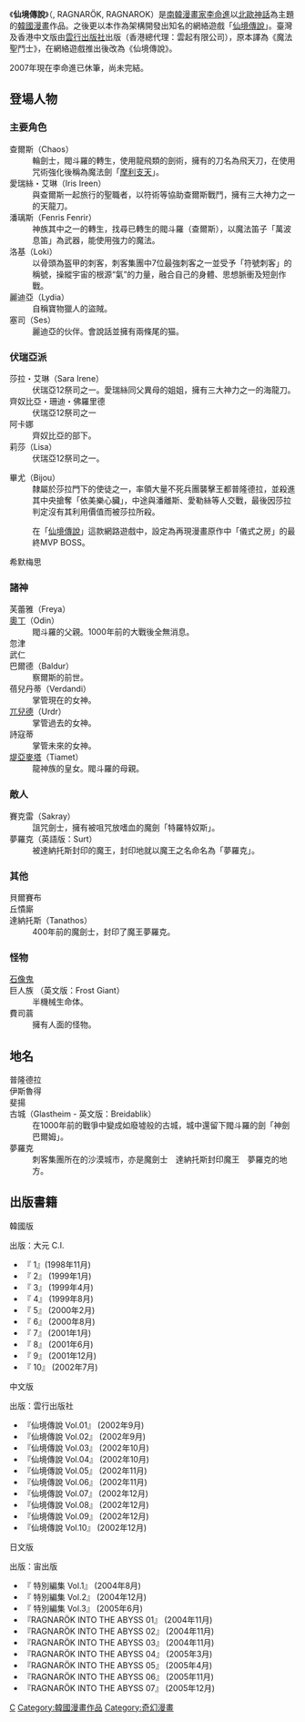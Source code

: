 {{Infobox animanga/Headerofja
|title= 仙境傳說
|image= 
|size= 
|caption= 
|japanese= ラグナロク
|english= RAGNAROK
|kana= らぐなろく
|romaji= ragunaroku
|genre= [[奇幻|奇幻]]
}}
{{Infobox animanga/Manga
|標題= 
|作者= [[李命進|李命進]]
|作畫= 
|出版社= {{flagicon|KOR}} [[大元_C.I.|大元 C.I.]]<br>{{flagicon|TWN}} {{flagicon|HKG}} [[雲行出版社|雲行出版社]]
|其他出版社= {{flagicon|JPN}} [[宙出版|宙出版]]<br>{{flagicon|Singapore}} [[創藝出版社|創藝出版社]]<br>{{flagicon|Canada}} {{flagicon|USA}} [[TOKYOPOP|TOKYOPOP]]<br>{{flagicon|GER}} Panini Verlags GmbH<br>{{flagicon|Australia}} {{flagicon|New Zealand}} [[Madman_Entertainment|Madman Entertainment]]
|連載雜誌= 少年CHAMP
|label= 
|發售日= 
|開始= 1995年
|結束= 
|冊數= 10
|話數= 
|其他= 
}}
{{Infobox animanga/Footerofja}}

《'''仙境傳說'''》（{{lang-ko|라그나로크}}, RAGNARÖK, RAGNAROK）是[[南韓|南韓]][[漫畫家|漫畫家]][[李命進|李命進]]以[[北歐神話|北歐神話]]為主題的[[韓國漫畫|韓國漫畫]]作品。之後更以本作為架構開發出知名的網絡遊戲「[[仙境傳說|仙境傳說]]」。臺灣及香港中文版由[[雲行出版社|雲行出版社]]出版（香港總代理：雲起有限公司），原本譯為《魔法聖鬥士》，在網絡遊戲推出後改為《仙境傳說》。

2007年現在李命進已休筆，尚未完結。

==登場人物==
===主要角色===
;查爾斯（Chaos）
:輪劍士，閥斗羅的轉生，使用龍飛類的劍術，擁有的刀名為飛天刀，在使用咒術強化後稱為魔法劍「[[摩利支天|摩利支天]]」。
;愛瑞絲・艾琳（Iris Ireen）
:與查爾斯一起旅行的聖職者，以符術等協助查爾斯戰鬥，擁有三大神力之一的天龍刀。
;潘璃斯（Fenris Fenrir）
:神族其中之一的轉生，找尋已轉生的閥斗羅（查爾斯），以魔法笛子「萬波息笛」為武器，能使用強力的魔法。
;洛基（Loki）
:以骨頭為盔甲的刺客，刺客集團中7位最強刺客之一並受予「符號刺客」的稱號，操縱宇宙的根源“氣”的力量，融合自己的身體、思想脈衝及短劍作戰。
;麗迪亞（Lydia）
:自稱寶物獵人的盜賊。
;塞司（Ses）
:麗迪亞的伙伴。會說話並擁有兩條尾的猫。

===伏瑞亞派===
;莎拉・艾琳（Sara Irene）
:伏瑞亞12祭司之一。愛瑞絲同父異母的姐姐，擁有三大神力之一的海龍刀。
;齊奴比亞・珊迪・佛羅里德
:伏瑞亞12祭司之一
;阿卡娜
:齊奴比亞的部下。
;莉莎（Lisa）
:伏瑞亞12祭司之一。

;畢尤（Bijou）
:隸屬於莎拉門下的使徒之一，率領大量不死兵團襲擊王都普隆德拉，並殺進其中央搶奪「依美樂心臟」，中途與潘離斯、愛勒絲等人交戰，最後因莎拉判定沒有其利用價值而被莎拉所殺。

:在「[[仙境傳說|仙境傳說]]」這款網路遊戲中，設定為再現漫畫原作中「儀式之房」的最終MVP BOSS。

;希默梅思
:

===諸神===
;芙蕾雅（Freya）
:
;[[奧丁|奧丁]]（Odin）
:閥斗羅的父親。1000年前的大戰後全無消息。
;忽津
:
;武仁
:
;巴爾德（Baldur）
:察爾斯的前世。
;蓓兒丹蒂（Verdandi）
:掌管現在的女神。
;[[薰德|兀兒德]]（Urdr）
:掌管過去的女神。
;詩寇蒂
:掌管未來的女神。
;[[堤亞麥塔|堤亞麥塔]]（Tiamet）
:龍神族的皇女。閥斗羅的母親。

===敵人===
;賽克雷（Sakray）
:詛咒劍士，擁有被咀咒放嗜血的魔劍「特羅特奴斯」。
;夢羅克（英語版：Surt）
:被達納托斯封印的魔王，封印地就以魔王之名命名為「夢羅克」。

===其他===
;貝爾賽布
:
;丘憒廝
:
;達納托斯（Tanathos）
:400年前的魔劍士，封印了魔王夢羅克。

===怪物===
;[[石像鬼|石像鬼]]
:
;巨人族 （英文版：Frost Giant）
:半機械生命体。
;費司蓊
:擁有人面的怪物。

==地名==
;普隆德拉
:
;伊斯魯得
:
;斐揚
:
;古城（Glastheim - 英文版：Breidablik）
:在1000年前的戰爭中變成如廢墟般的古城，城中還留下閥斗羅的劍「神劍巴爾姆」。
;夢羅克
:刺客集團所在的沙漠城市，亦是魔劍士　達納托斯封印魔王　夢羅克的地方。

==出版書籍==

;韓國版
出版：大元 C.I.
*『{{lang|ko|RAGNARÖK 라그나로크 INTO THE ABYSS}} 1』(1998年11月)
*『{{lang|ko|RAGNARÖK 라그나로크 INTO THE ABYSS}} 2』 (1999年1月)
*『{{lang|ko|RAGNARÖK 라그나로크 INTO THE ABYSS}} 3』 (1999年4月)
*『{{lang|ko|RAGNARÖK 라그나로크 INTO THE ABYSS}} 4』 (1999年8月)
*『{{lang|ko|RAGNARÖK 라그나로크 INTO THE ABYSS}} 5』 (2000年2月)
*『{{lang|ko|RAGNARÖK 라그나로크 INTO THE ABYSS}} 6』 (2000年8月)
*『{{lang|ko|RAGNARÖK 라그나로크 INTO THE ABYSS}} 7』 (2001年1月)
*『{{lang|ko|RAGNARÖK 라그나로크 INTO THE ABYSS}} 8』 (2001年6月)
*『{{lang|ko|RAGNARÖK 라그나로크 INTO THE ABYSS}} 9』 (2001年12月)
*『{{lang|ko|RAGNARÖK 라그나로크 INTO THE ABYSS}} 10』 (2002年7月)

;中文版
出版：雲行出版社
*『仙境傳說 Vol.01』 (2002年9月)
*『仙境傳說 Vol.02』 (2002年9月)
*『仙境傳說 Vol.03』 (2002年10月)
*『仙境傳說 Vol.04』 (2002年10月)
*『仙境傳說 Vol.05』 (2002年11月)
*『仙境傳說 Vol.06』 (2002年11月)
*『仙境傳說 Vol.07』 (2002年12月)
*『仙境傳說 Vol.08』 (2002年12月)
*『仙境傳說 Vol.09』 (2002年12月)
*『仙境傳說 Vol.10』 (2002年12月)

;日文版
出版：宙出版
*『{{lang|ja|ラグナロク}} 特別編集 Vol.1』 (2004年8月)
*『{{lang|ja|ラグナロク}} 特別編集 Vol.2』 (2004年12月)
*『{{lang|ja|ラグナロク}} 特別編集 Vol.3』 (2005年6月)
*『RAGNARÖK INTO THE ABYSS 01』 (2004年11月)
*『RAGNARÖK INTO THE ABYSS 02』 (2004年11月)
*『RAGNARÖK INTO THE ABYSS 03』 (2004年11月)
*『RAGNARÖK INTO THE ABYSS 04』 (2005年3月)
*『RAGNARÖK INTO THE ABYSS 05』 (2005年4月)
*『RAGNARÖK INTO THE ABYSS 06』 (2005年11月)
*『RAGNARÖK INTO THE ABYSS 07』 (2005年12月)

{{仙境傳說}}
{{DEFAULTSORT:RAGNAROK}}

[[Category:仙境傳說|C]]
[[Category:韓國漫畫作品|Category:韓國漫畫作品]]
[[Category:奇幻漫畫|Category:奇幻漫畫]]